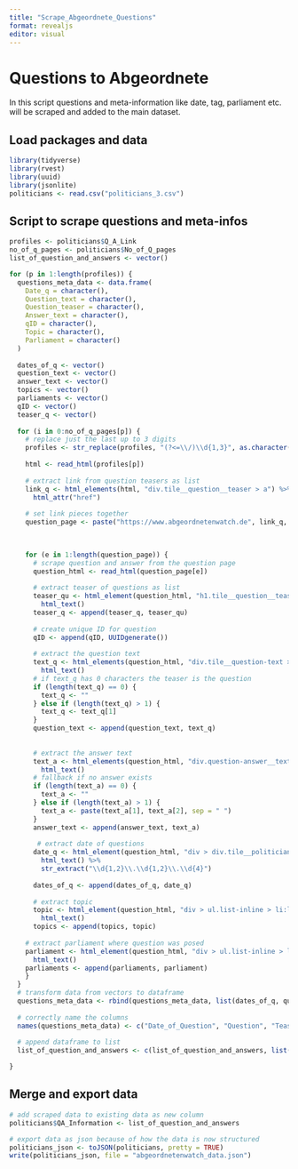 ```yaml
---
title: "Scrape_Abgeordnete_Questions"
format: revealjs
editor: visual
---
```


# Questions to Abgeordnete

In this script questions and meta-information like date, tag, parliament etc. will be scraped and added to the main dataset.

## Load packages and data

```r
library(tidyverse)
library(rvest)
library(uuid)
library(jsonlite)
politicians <- read.csv("politicians_3.csv")
```

## Script to scrape questions and meta-infos

```r

profiles <- politicians$Q_A_Link
no_of_q_pages <- politicians$No_of_Q_pages
list_of_question_and_answers <- vector() 

for (p in 1:length(profiles)) {
  questions_meta_data <- data.frame(
    Date_q = character(),
    Question_text = character(),
    Question_teaser = character(),
    Answer_text = character(),
    qID = character(),
    Topic = character(),
    Parliament = character()
  )
  
  dates_of_q <- vector()
  question_text <- vector()
  answer_text <- vector()
  topics <- vector()
  parliaments <- vector()
  qID <- vector()
  teaser_q <- vector()
  
  for (i in 0:no_of_q_pages[p]) {
    # replace just the last up to 3 digits
    profiles <- str_replace(profiles, "(?<=\\/)\\d{1,3}", as.character(i))
    
    html <- read_html(profiles[p])
    
    # extract link from question teasers as list
    link_q <- html_elements(html, "div.tile__question__teaser > a") %>%
      html_attr("href")
    
    # set link pieces together
    question_page <- paste("https://www.abgeordnetenwatch.de", link_q, sep = "")
    

    
    for (e in 1:length(question_page)) {
      # scrape question and answer from the question page
      question_html <- read_html(question_page[e])
      
      # extract teaser of questions as list
      teaser_qu <- html_element(question_html, "h1.tile__question__teaser") %>%
        html_text()
      teaser_q <- append(teaser_q, teaser_qu)
      
      # create unique ID for question
      qID <- append(qID, UUIDgenerate())
      
      # extract the question text
      text_q <- html_elements(question_html, "div.tile__question-text > div") %>%
        html_text()
      # if text_q has 0 characters the teaser is the question
      if (length(text_q) == 0) {
        text_q <- ""
      } else if (length(text_q) > 1) {
        text_q <- text_q[1]
      }
      question_text <- append(question_text, text_q)
    
      
      # extract the answer text
      text_a <- html_elements(question_html, "div.question-answer__text > div") %>%
        html_text()
      # fallback if no answer exists
      if (length(text_a) == 0) {
        text_a <- ""
      } else if (length(text_a) > 1) {
        text_a <- paste(text_a[1], text_a[2], sep = " ")
      }
      answer_text <- append(answer_text, text_a)
    
       # extract date of questions
      date_q <- html_element(question_html, "div > div.tile__politician__info > span.tile__politician__label") %>%
        html_text() %>%
        str_extract("\\d{1,2}\\.\\d{1,2}\\.\\d{4}")
      
      dates_of_q <- append(dates_of_q, date_q)
      
      # extract topic 
      topic <- html_element(question_html, "div > ul.list-inline > li:last-child > a") %>%
        html_text()
      topics <- append(topics, topic)
    
    # extract parliament where question was posed
    parliament <- html_element(question_html, "div > ul.list-inline > li:first-child > a") %>%
      html_text()
    parliaments <- append(parliaments, parliament)
    }
  }
  # transform data from vectors to dataframe
  questions_meta_data <- rbind(questions_meta_data, list(dates_of_q, question_text, teaser_q, answer_text, qID, topics, parliaments))
  
  # correctly name the columns
  names(questions_meta_data) <- c("Date_of_Question", "Question", "Teaser_of_Question", "Answer", "Question_ID", "Topic", "Parliament")
  
  # append dataframe to list
  list_of_question_and_answers <- c(list_of_question_and_answers, list(questions_meta_data))

}
```

## Merge and export data

```r

# add scraped data to existing data as new column
politicians$QA_Information <- list_of_question_and_answers
```

```r
# export data as json because of how the data is now structured
politicians_json <- toJSON(politicians, pretty = TRUE)
write(politicians_json, file = "abgeordnetenwatch_data.json")
```
